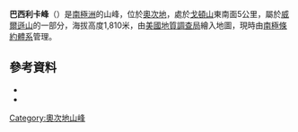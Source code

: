 {{Coord|70|2|S|159|20|E|source:GNIS|display=title}}

'''巴西利卡峰'''（{{lang-en|Basilica Peak}}）是[[南極洲|南極洲]]的山峰，位於[[奧次地|奧次地]]，處於[[戈頓山|戈頓山]]東南面5公里，屬於[[威爾遜山|威爾遜山]]的一部分，海拔高度1,810米，由[[美國地質調查局|美國地質調查局]]繪入地圖，現時由[[南極條約體系|南極條約體系]]管理。

==參考資料==
*{{cite gnis | type = antarid | id = 1054| name = Basilica Peak | accessdate = 2011-05-20}}
*{{usgs-gazetteer|id=1054}}

{{DEFAULTSORT:Basilica Peak}}
[[Category:奧次地山峰|Category:奧次地山峰]]


{{OatesLand-geo-stub}}